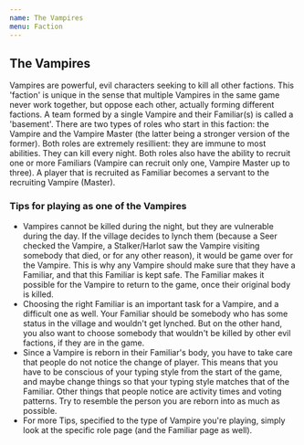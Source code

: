 ```yaml
---
name: The Vampires
menu: Faction
---
```


## The Vampires

Vampires are powerful, evil characters seeking to kill all other
factions. This 'faction' is unique in the sense that multiple Vampires
in the same game never work together, but oppose each other, actually
forming different factions. A team formed by a single Vampire and their
Familiar(s) is called a 'basement'. There are two types of roles who
start in this faction: the Vampire and the Vampire Master (the latter
being a stronger version of the former). Both roles are extremely
resillient: they are immune to most abilities. They can kill every
night. Both roles also have the ability to recruit one or more Familiars
(Vampire can recruit only one, Vampire Master up to three). A player
that is recruited as Familiar becomes a servant to the recruiting
Vampire (Master).

### Tips for playing as one of the Vampires

  - Vampires cannot be killed during the night, but they are vulnerable
    during the day. If the village decides to lynch them (because a Seer
    checked the Vampire, a Stalker/Harlot saw the Vampire visiting
    somebody that died, or for any other reason), it would be game over
    for the Vampire. This is why any Vampire should make sure that they
    have a Familiar, and that this Familiar is kept safe. The Familiar
    makes it possible for the Vampire to return to the game, once their
    original body is killed.
  - Choosing the right Familiar is an important task for a Vampire, and
    a difficult one as well. Your Familiar should be somebody who has
    some status in the village and wouldn't get lynched. But on the
    other hand, you also want to choose somebody that wouldn't be killed
    by other evil factions, if they are in the game.
  - Since a Vampire is reborn in their Familiar's body, you have to take
    care that people do not notice the change of player. This means that
    you have to be conscious of your typing style from the start of the
    game, and maybe change things so that your typing style matches that
    of the Familiar. Other things that people notice are activity times
    and voting patterns. Try to resemble the person you are reborn into
    as much as possible.
  - For more Tips, specified to the type of Vampire you're playing,
    simply look at the specific role page (and the Familiar page as
    well).
